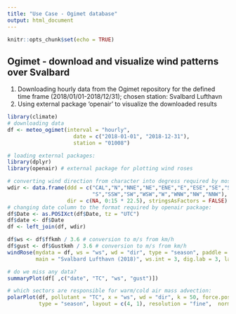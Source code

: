 ```yaml
---
title: "Use Case - Ogimet database"
output: html_document
---
```


```r
knitr::opts_chunk$set(echo = TRUE)
```

## Ogimet - download and visualize wind patterns over Svalbard 

1. Downloading hourly data from the Ogimet repository for the defined time frame (2018/01/01-2018/12/31); chosen station: Svalbard Lufthavn
2. Using external package 'openair' to visualize the downloaded results

```r
library(climate)
# downloading data
df <- meteo_ogimet(interval = "hourly",
                     date = c("2018-01-01", "2018-12-31"), 
                     station = "01008")

# loading external packages:
library(dplyr)
library(openair) # external package for plotting wind roses

# converting wind direction from character into degress required by most 
wdir <- data.frame(ddd = c("CAL","N","NNE","NE","ENE","E","ESE","SE","SSE",
                           "S","SSW","SW","WSW","W","WNW","NW","NNW"),
                   dir = c(NA, 0:15 * 22.5), stringsAsFactors = FALSE)
# changing date column to the format required by openair package:
df$Date <- as.POSIXct(df$Date, tz = "UTC")
df$date <- df$Date
df <- left_join(df, wdir)

df$ws <- df$ffkmh / 3.6 # conversion to m/s from km/h
df$gust <- df$Gustkmh / 3.6 # conversion to m/s from km/h
windRose(mydata = df, ws = "ws", wd = "dir", type = "season", paddle = FALSE, 
         main = "Svalbard Lufthavn (2018)", ws.int = 3, dig.lab = 3, layout = c(4, 1))

# do we miss any data?
summaryPlot(df[ ,c("date", "TC", "ws", "gust")])

# which sectors are responsible for warm/cold air mass advection:
polarPlot(df, pollutant = "TC", x = "ws", wd = "dir", k = 50, force.positive = FALSE, 
          type = "season", layout = c(4, 1), resolution = "fine",  normalise = FALSE)
```
